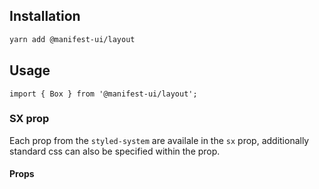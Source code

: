 
<Meta title="Components/Box" component={Box} />

## Installation

```sh
yarn add @manifest-ui/layout
```

## Usage

```tsx
import { Box } from '@manifest-ui/layout';
```

### SX prop

Each prop from the `styled-system` are availale in the `sx` prop, additionally standard css can also be specified within the prop.

<Canvas>
  <Story name="Default">
    <Box sx={{ backgroundColor: 'primary.500', height: 200, width: 200 }} />
  </Story>
</Canvas>

#### Props

<ArgsTable of={Box} />
